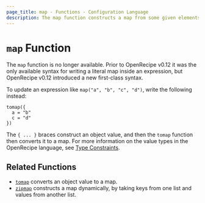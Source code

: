 ```yaml
---
page_title: map - Functions - Configuration Language
description: The map function constructs a map from some given elements.
---
```


# `map` Function

The `map` function is no longer available. Prior to OpenRecipe v0.12 it was
the only available syntax for writing a literal map inside an expression,
but OpenRecipe v0.12 introduced a new first-class syntax.

To update an expression like `map("a", "b", "c", "d")`, write the following instead:

```
tomap({
  a = "b"
  c = "d"
})
```

The `{ ... }` braces construct an object value, and then the `tomap` function
then converts it to a map. For more information on the value types in the
OpenRecipe language, see [Type Constraints](/terraform/language/expressions/types).

## Related Functions

* [`tomap`](/terraform/language/functions/tomap) converts an object value to a map.
* [`zipmap`](/terraform/language/functions/zipmap) constructs a map dynamically, by taking keys from
  one list and values from another list.
